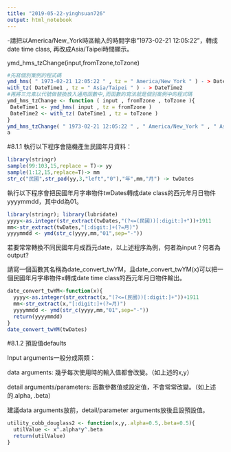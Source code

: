 ```yaml
---
title: "2019-05-22-yinghsuan726"
output: html_notebook
---
```


-請把以America/New_York時區輸入的時間字串"1973-02-21 12:05:22"，轉成date time class, 再改成Asia/Taipei時間顯示。

ymd_hms_tzChange(input,fromTzone,toTzone)

```r
#先寫個別案例的程式碼
ymd_hms( " 1973-02-21 12:05:22 " , tz = " America/New_York " ) - > DateTime1
with_tz( DateTime1 , tz = " Asia/Taipei " ) - > DateTime2
#再將三元素以代號做替換放入通用函數中,而函數的寫法就是個別案例中的程式碼
ymd_hms_tzChange <- function ( input , fromTzone , toTzone ){
 DateTime1 <- ymd_hms( input , tz = fromTzone )
 DateTime2 <- with_tz( DateTime1 , tz = toTzone )
}
ymd_hms_tzChange( " 1973-02-21 12:05:22 " , " America/New_York " , " Asia/Taipei " ) - > a
a
```
#8.1.1
執行以下程序會隨機產生民國年月資料：
```r
library(stringr)
sample(99:103,15,replace = T)-> yy
sample(1:12,15,replace=T)-> mm
str_c("民國",str_pad(yy,3,"left","0"),"年",mm,"月") -> twDates
```
執行以下程序會把民國年月字串物件twDates轉成date class的西元年月日物件yyyymmdd，其中dd為01。
```r
library(stringr); library(lubridate)
yyyy<-as.integer(str_extract(twDates,"(?<=(民國))[:digit:]+"))+1911
mm<-str_extract(twDates,"[:digit:]+(?=月)")
yyyymmdd <- ymd(str_c(yyyy,mm,"01",sep="-"))
```
若要常常轉換不同民國年月成西元date，以上述程序為例，何者為input？何者為output?

請寫一個函數其名稱為date_convert_twYM，且date_convert_twYM(x)可以把一個民國年月字串物件x轉成date time class的西元年月日物件輸出。
```r
date_convert_twYM<-function(x){
  yyyy<-as.integer(str_extract(x,"(?<=(民國))[:digit:]+"))+1911
  mm<-str_extract(x,"[:digit:]+(?=月)")
  yyyymmdd <- ymd(str_c(yyyy,mm,"01",sep="-"))
  return(yyyymmdd)
}
date_convert_twYM(twDates)
```
#8.1.2 預設值defaults

Input arguments一般分成兩類：

data arguments: 幾乎每次使用時的輸入值都會改變。（如上述的x,y）

detail arguments/parameters: 函數參數值或設定值，不會常常改變。（如上述的.alpha, .beta）

建議data arguments放前，detail/parameter arguments放後且設預設值。


```r
utility_cobb_douglass2 <- function(x,y,.alpha=0.5,.beta=0.5){
  utilValue <- x^.alpha*y^.beta
  return(utilValue)
}
```

